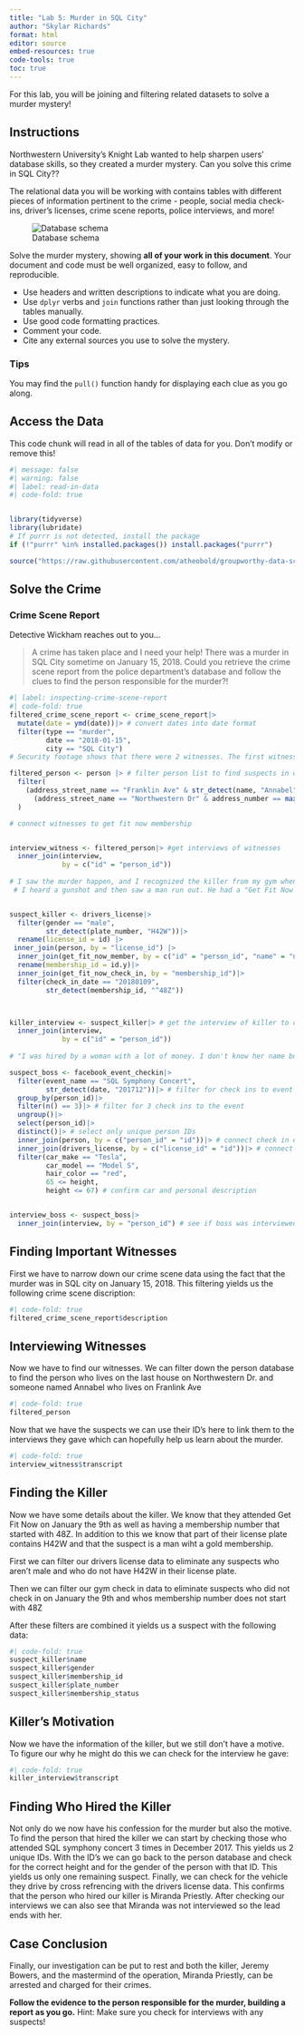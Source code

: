 ```yaml
---
title: "Lab 5: Murder in SQL City"
author: "Skylar Richards"
format: html
editor: source
embed-resources: true
code-tools: true
toc: true
---
```


For this lab, you will be joining and filtering related datasets to solve a murder mystery!

## Instructions

Northwestern University's Knight Lab wanted to help sharpen users' database skills, so they created a murder mystery. Can you solve this crime in SQL City??

The relational data you will be working with contains tables with different pieces of information pertinent to the crime - people, social media check-ins, driver's licenses, crime scene reports, police interviews, and more!

![Database schema](https://mystery.knightlab.com/schema.png)

Solve the murder mystery, showing **all of your work in this document**. Your document and code must be well organized, easy to follow, and reproducible.

+ Use headers and written descriptions to indicate what you are doing.
+ Use `dplyr` verbs and `join` functions rather than just looking through the tables manually.
+ Use good code formatting practices.
+ Comment your code.
+ Cite any external sources you use to solve the mystery.

### Tips 

You may find the `pull()` function handy for displaying each clue as you go along.


## Access the Data

This code chunk will read in all of the tables of data for you. Don't modify or remove this!

```r
#| message: false
#| warning: false
#| label: read-in-data
#| code-fold: true


library(tidyverse)
library(lubridate)
# If purrr is not detected, install the package
if (!"purrr" %in% installed.packages()) install.packages("purrr")

source("https://raw.githubusercontent.com/atheobold/groupworthy-data-science/main/labs/instructions/lab-5-setup.R")
```

## Solve the Crime

### Crime Scene Report

Detective Wickham reaches out to you...

> A crime has taken place and I need your help! There was a murder in SQL City sometime on January 15, 2018. Could you retrieve the crime scene report from the police department’s database and follow the clues to find the person responsible for the murder?!

```r
#| label: inspecting-crime-scene-report
#| code-fold: true
filtered_crime_scene_report <- crime_scene_report|>
  mutate(date = ymd(date))|> # convert dates into date format 
  filter(type == "murder",
         date == "2018-01-15",
         city == "SQL City") 
# Security footage shows that there were 2 witnesses. The first witness lives at the last house on "Northwestern Dr". The second witness, named Annabel, lives somewhere on "Franklin Ave".

filtered_person <- person |> # filter person list to find suspects in one step.
  filter(
    (address_street_name == "Franklin Ave" & str_detect(name, "Annabel")) |
      (address_street_name == "Northwestern Dr" & address_number == max(address_number))
  )

# connect witnesses to get fit now membership


interview_witness <- filtered_person|> #get interviews of witnesses
  inner_join(interview,
             by = c("id" = "person_id"))
  
# I saw the murder happen, and I recognized the killer from my gym when I was working out last week on January the 9th.
 # I heard a gunshot and then saw a man run out. He had a "Get Fit Now Gym" bag. The membership number on the bag started with "48Z". Only gold members have those bags. The man got into a car with a plate that included "H42W".


suspect_killer <- drivers_license|>
  filter(gender == "male",
         str_detect(plate_number, "H42W"))|>
  rename(license_id = id) |>
 inner_join(person, by = "license_id") |>
  inner_join(get_fit_now_member, by = c("id" = "person_id", "name" = "name"))|>
  rename(membership_id = id.y)|>
  inner_join(get_fit_now_check_in, by = "membership_id")|>
  filter(check_in_date == "20180109",
         str_detect(membership_id, "^48Z"))



killer_interview <- suspect_killer|> # get the interview of killer to discover who hired them.
  inner_join(interview,
             by = c("id" = "person_id"))
 
# "I was hired by a woman with a lot of money. I don't know her name but I know she's around 5'5" (65") or 5'7" (67"). She has red hair and she drives a Tesla Model S. I know that she attended the SQL Symphony Concert 3 times in December 2017." - Murderer

suspect_boss <- facebook_event_checkin|>
  filter(event_name == "SQL Symphony Concert",
         str_detect(date, "201712"))|> # filter for check ins to event during December 2017
  group_by(person_id)|>
  filter(n() == 3)|> # filter for 3 check ins to the event 
  ungroup()|>
  select(person_id)|>
  distinct()|> # select only unique person IDs
  inner_join(person, by = c("person_id" = "id"))|> # connect check in database to person database
  inner_join(drivers_license, by = c("license_id" = "id"))|> # connect person data to drivers license data 
  filter(car_make == "Tesla",
         car_model == "Model S",
         hair_color == "red",
         65 <= height,
         height <= 67) # confirm car and personal description


interview_boss <- suspect_boss|>
  inner_join(interview, by = "person_id") # see if boss was interviewed at all 

```
## Finding Important Witnesses 
First we have to narrow down our crime scene data using the fact that the murder was in SQL city on January 15, 2018. This filtering yields us the following crime scene discription:

```r
#| code-fold: true
filtered_crime_scene_report$description
```
## Interviewing Witnesses
Now we have to find our witnesses. We can filter down the person database to find the person who lives on the last house on Northwestern Dr. and someone named Annabel who lives on Franlink Ave

```r
#| code-fold: true
filtered_person
```
Now that we have the suspects we can use their ID's here to link them to the interviews they gave which can hopefully help us learn about the murder. 

```r
#| code-fold: true
interview_witness$transcript
```

## Finding the Killer
Now we have some details about the killer. We know that they attended Get Fit Now on January the 9th as well as having a membership number that started with 48Z. In addition to this we know that part of their license plate contains H42W and that the suspect is a man wiht a gold membership.

First we can filter our drivers license data to eliminate any suspects who aren't male and who do not have H42W in their license plate.

Then we can filter our gym check in data to eliminate suspects who did not check in on January the 9th and whos membership number does not start with 48Z

After these filters are combined it yields us a suspect with the following data: 
```r
#| code-fold: true
suspect_killer$name
suspect_killer$gender
suspect_killer$membership_id
suspect_killer$plate_number
suspect_killer$membership_status

```
## Killer's Motivation
Now we have the information of the killer, but we still don't have a motive. To figure our why he might do this we can check for the interview he gave:

```r
#| code-fold: true
killer_interview$transcript
```
## Finding Who Hired the Killer
Not only do we now have his confession for the murder but also the motive. To find the person that hired the killer we can start by checking those who attended SQL symphony concert 3 times in December 2017. This yields us 2 unique IDs. With the ID's we can go back to the person database and check for the correct height and for the gender of the person with that ID. This yields us only one remaining suspect. Finally, we can check for the vehicle they drive by cross refrencing with the drivers license data. This confirms that the person who hired our killer is Miranda Priestly. After checking our interviews we can also see that Miranda was not interviewed so the lead ends with her. 

## Case Conclusion
Finally, our investigation can be put to rest and both the killer, Jeremy Bowers, and the mastermind of the operation, Miranda Priestly, can be arrested and charged for their crimes.




**Follow the evidence to the person responsible for the murder, building a report as you go.**
Hint: Make sure you check for interviews with any suspects!






